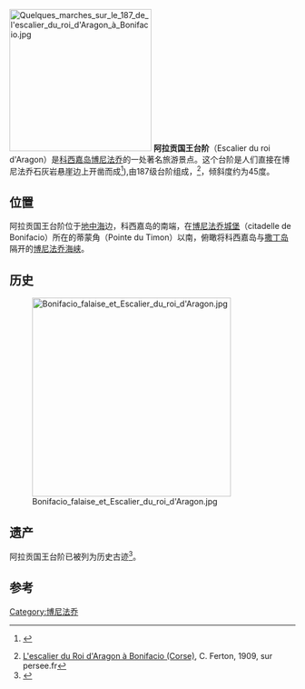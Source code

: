 [[File:Quelques_marches_sur_le_187_de_l'escalier_du_roi_d'Aragon_à_Bonifacio.jpg|250px]]
'''阿拉贡国王台阶'''（Escalier du roi d'Aragon）是[[科西嘉岛|科西嘉岛]][[博尼法乔|博尼法乔]]的一处著名旅游景点。这个台阶是人们直接在博尼法乔石灰岩悬崖边上开凿而成<ref>{{pdf}} {{cite web|url=http://www.omniscience.fr/files/2012/12/20/itm0407_Extrait_1_-_Le_cap_de_Bonifacio.pdf|title=Le cap de Bonifacio}}</ref>),由187级台阶组成，<ref>[https://www.persee.fr/doc/bspf_0249-7638_1909_num_6_5_7909 L'escalier du Roi d'Aragon à Bonifacio (Corse)], C. Ferton, 1909, sur persee.fr</ref>，倾斜度约为45度。

== 位置 ==
阿拉贡国王台阶位于[[地中海|地中海]]边，科西嘉岛的南端，在[[博尼法乔城堡|博尼法乔城堡]]（citadelle de Bonifacio）所在的蒂蒙角（Pointe du Timon）以南，俯瞰将科西嘉岛与[[撒丁岛|撒丁岛]]隔开的[[博尼法乔海峡|博尼法乔海峡]]。

== 历史 ==
[[File:Bonifacio_falaise_et_Escalier_du_roi_d'Aragon.jpg|350px]]

== 遗产 ==
阿拉贡国王台阶已被列为历史古迹<ref>{{Mérimée|PA00132600}}</ref>。

== 参考 ==
<references/>
[[Category:博尼法乔|Category:博尼法乔]]